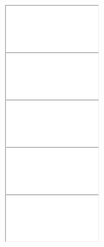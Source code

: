 <iframe class="slide-deck" src="autogpt.html"></iframe>
<iframe class="slide-deck" src="chatgptplugins.html"></iframe>
<iframe class="slide-deck" src="llmprivacypolicy.html"></iframe>
<iframe class="slide-deck" src="llmsecurityvulnerabilities.html"></iframe>
<iframe class="slide-deck" src="litreviewslides.html"></iframe>